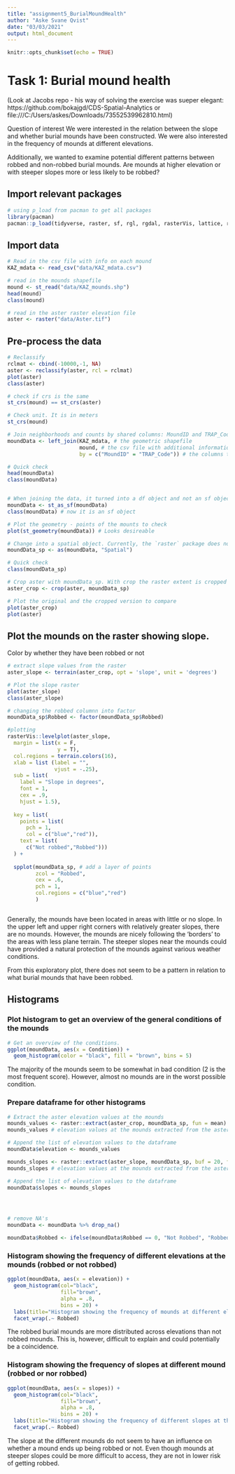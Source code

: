 ```yaml
---
title: "assignment5_BurialMoundHealth"
author: "Aske Svane Qvist"
date: "03/03/2021"
output: html_document
---
```


```r
knitr::opts_chunk$set(echo = TRUE)
```

# Task 1: Burial mound health

(Look at Jacobs repo - his way of solving the exercise was sueper elegant: https://github.com/bokajgd/CDS-Spatial-Analytics
or file:///C:/Users/askes/Downloads/73552539962810.html)

Question of interest
We were interested in the relation between the slope and whether burial mounds have been constructed. We were also interested in the frequency of mounds at different elevations.

Additionally, we wanted to examine potential different patterns between robbed and non-robbed burial mounds. Are mounds at higher elevation or with steeper slopes more or less likely to be robbed?

## Import relevant packages
```r
# using p_load from pacman to get all packages
library(pacman)
pacman::p_load(tidyverse, raster, sf, rgl, rgdal, rasterVis, lattice, rglwidget)


```

## Import data
```r

# Read in the csv file with info on each mound
KAZ_mdata <- read_csv("data/KAZ_mdata.csv")

# read in the mounds shapefile
mound <- st_read("data/KAZ_mounds.shp") 
head(mound)
class(mound)

# read in the aster raster elevation file
aster <- raster("data/Aster.tif") 

```

## Pre-process the data
```r
# Reclassify
rclmat <- cbind(-10000,-1, NA)
aster <- reclassify(aster, rcl = rclmat)
plot(aster)
class(aster)

# check if crs is the same 
st_crs(mound) == st_crs(aster)

# Check unit. It is in meters
st_crs(mound)

# Join neighborhoods and counts by shared columns: MoundID and TRAP_Code
moundData <- left_join(KAZ_mdata, # the geometric shapefile
                       mound, # the csv file with additional information
                       by = c("MoundID" = "TRAP_Code")) # the columns they should join by

# Quick check
head(moundData)
class(moundData)


# When joining the data, it turned into a df object and not an sf object. We transform it to be sf:
moundData <- st_as_sf(moundData)
class(moundData) # now it is an sf object

# Plot the geometry - points of the mounts to check
plot(st_geometry(moundData)) # Looks desireable

# Change into a spatial object. Currently, the `raster` package does not support `sf` objects so they will need to be converted to `Spatial` objects.
moundData_sp <- as(moundData, "Spatial")

# Quick check
class(moundData_sp)

# Crop aster with moundData_sp. With crop the raster extent is cropped to match the area with mounds.
aster_crop <- crop(aster, moundData_sp)

# Plot the original and the cropped version to compare
plot(aster_crop)
plot(aster)

```

## Plot the mounds on the raster showing slope.
Color by whether they have been robbed or not
```r

# extract slope values from the raster
aster_slope <- terrain(aster_crop, opt = 'slope', unit = 'degrees') 

# Plot the slope raster
plot(aster_slope)
class(aster_slope)

# changing the robbed columnn into factor
moundData_sp$Robbed <- factor(moundData_sp$Robbed) 

#plotting 
rasterVis::levelplot(aster_slope,
  margin = list(x = F, 
                y = T),
  col.regions = terrain.colors(16),
  xlab = list (label = "", 
               vjust = -.25),
  sub = list(
    label = "Slope in degrees",
    font = 1,
    cex = .9,
    hjust = 1.5),
  
  key = list( 
    points = list(
      pch = 1,
      col = c("blue","red")), 
    text = list(
      c("Not robbed","Robbed")))
  ) + 
  
  spplot(moundData_sp, # add a layer of points
         zcol = "Robbed", 
         cex = .6,
         pch = 1,
         col.regions = c("blue","red")
         )



```
Generally, the mounds have been located in areas with little or no slope. In the upper left and upper right corners with relatively greater slopes, there are no mounds. However, the mounds are nicely following the 'borders' to the areas with less plane terrain. The steeper slopes near the mounds could have provided a natural protection of the mounds against various weather conditions.

From this exploratory plot, there does not seem to be a pattern in relation to what burial mounds that have been robbed.


## Histograms 

### Plot histogram to get an overview of the general conditions of the mounds
```r
# Get an overview of the conditions.
ggplot(moundData, aes(x = Condition)) + 
  geom_histogram(color = "black", fill = "brown", bins = 5)

```
The majority of the mounds seem to be somewhat in bad condition (2 is the most frequent score). However, almost no mounds are in the worst possible condition.

### Prepare dataframe for other histograms
```r
# Extract the aster elevation values at the mounds
mounds_values <- raster::extract(aster_crop, moundData_sp, fun = mean)
mounds_values # elevation values at the mounds extracted from the aster raster stored in a list

# Append the list of elevation values to the dataframe
moundData$elevation <- mounds_values

mounds_slopes <- raster::extract(aster_slope, moundData_sp, buf = 20, fun = mean)
mounds_slopes # elevation values at the mounds extracted from the aster raster stored in a list

# Append the list of elevation values to the dataframe
moundData$slopes <- mounds_slopes




# remove NA's
moundData <- moundData %>% drop_na()

moundData$Robbed <- ifelse(moundData$Robbed == 0, "Not Robbed", "Robbed")

```

### Histogram showing the frequency of different elevations at the mounds (robbed or not robbed)
```r

ggplot(moundData, aes(x = elevation)) +
  geom_histogram(col="black", 
                 fill="brown", 
                 alpha = .8,
                 bins = 20) + 
  labs(title="Histogram showing the frequency of mounds at different elevations", x="Elevation", y="Frequency") +
  facet_wrap(.~ Robbed)


```
The robbed burial mounds are more distributed across elevations than not robbed mounds. This is, however, difficult to explain and could potentially be a coincidence.

### Histogram showing the frequency of slopes at different mound (robbed or nor robbed)
```r

ggplot(moundData, aes(x = slopes)) +
  geom_histogram(col="black", 
                 fill="brown", 
                 alpha = .8,
                 bins = 20) + 
  labs(title="Histogram showing the frequency of different slopes at the mounds", x="Elevation", y="Frequency") +
  facet_wrap(.~ Robbed)

```
The slope at the different mounds do not seem to have an influence on whether a mound ends up being robbed or not. Even though mounds at steeper slopes could be more difficult to access, they are not in lower risk of getting robbed.




